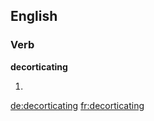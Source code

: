 
==English==

===Verb===
'''decorticating'''

# {{present participle of|[[decorticate]]}}

[[de:decorticating]]
[[fr:decorticating]]